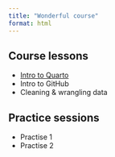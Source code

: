 ```yaml
---
title: "Wonderful course"
format: html
---
```


## Course lessons

- [Intro to Quarto](scripts/intro-quarto.html)
- Intro to GitHub
- Cleaning & wrangling data

## Practice sessions
- Practise 1
- Practise 2


